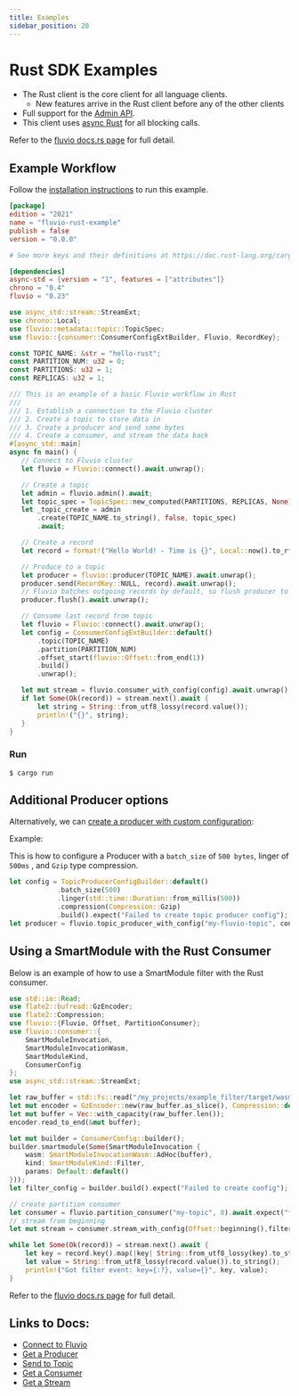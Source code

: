 ```yaml
---
title: Examples
sidebar_position: 20
---
```


# Rust SDK Examples

* The Rust client is the core client for all language clients.
  * New features arrive in the Rust client before any of the other clients
* Full support for the [Admin API](https://docs.rs/fluvio/latest/fluvio/struct.FluvioAdmin.html).
* This client uses [async Rust](https://rust-lang.github.io/async-book/) for all blocking calls.

Refer to the [fluvio docs.rs page] for full detail.
## Example Workflow

Follow the [installation instructions](/) to run this example.

```toml
[package]
edition = "2021"
name = "fluvio-rust-example"
publish = false
version = "0.0.0"

# See more keys and their definitions at https://doc.rust-lang.org/cargo/reference/manifest.html

[dependencies]
async-std = {version = "1", features = ["attributes"]}
chrono = "0.4"
fluvio = "0.23"
```

```rust
use async_std::stream::StreamExt;
use chrono::Local;
use fluvio::metadata::topic::TopicSpec;
use fluvio::{consumer::ConsumerConfigExtBuilder, Fluvio, RecordKey};

const TOPIC_NAME: &str = "hello-rust";
const PARTITION_NUM: u32 = 0;
const PARTITIONS: u32 = 1;
const REPLICAS: u32 = 1;

/// This is an example of a basic Fluvio workflow in Rust
///
/// 1. Establish a connection to the Fluvio cluster
/// 2. Create a topic to store data in
/// 3. Create a producer and send some bytes
/// 4. Create a consumer, and stream the data back
#[async_std::main]
async fn main() {
   // Connect to Fluvio cluster
   let fluvio = Fluvio::connect().await.unwrap();

   // Create a topic
   let admin = fluvio.admin().await;
   let topic_spec = TopicSpec::new_computed(PARTITIONS, REPLICAS, None);
   let _topic_create = admin
       .create(TOPIC_NAME.to_string(), false, topic_spec)
       .await;

   // Create a record
   let record = format!("Hello World! - Time is {}", Local::now().to_rfc2822());

   // Produce to a topic
   let producer = fluvio::producer(TOPIC_NAME).await.unwrap();
   producer.send(RecordKey::NULL, record).await.unwrap();
   // Fluvio batches outgoing records by default, so flush producer to ensure all records are sent
   producer.flush().await.unwrap();

   // Consume last record from topic
   let fluvio = Fluvio::connect().await.unwrap();
   let config = ConsumerConfigExtBuilder::default()
       .topic(TOPIC_NAME)
       .partition(PARTITION_NUM)
       .offset_start(fluvio::Offset::from_end(1))
       .build()
       .unwrap();

   let mut stream = fluvio.consumer_with_config(config).await.unwrap();
   if let Some(Ok(record)) = stream.next().await {
       let string = String::from_utf8_lossy(record.value());
       println!("{}", string);
   }
}
```

### Run

```shell copy="fl"
$ cargo run
```

## Additional Producer options

Alternatively, we can [create a producer with custom configuration]:

Example:

This is how to configure a Producer with a
`batch_size` of `500 bytes`, linger of `500ms` , and `Gzip` type compression.

```rust
let config = TopicProducerConfigBuilder::default()
    		.batch_size(500)
    		.linger(std::time::Duration::from_millis(500))
    		.compression(Compression::Gzip)
    		.build().expect("Failed to create topic producer config");
let producer = fluvio.topic_producer_with_config("my-fluvio-topic", config).await.expect("Failed to create a producer");
```

[create a producer with custom configuration]: https://docs.rs/fluvio/latest/fluvio/struct.Fluvio.html#method.topic_producer_with_config

## Using a SmartModule with the Rust Consumer

Below is an example of how to use a SmartModule filter with the Rust consumer.

```rust
use std::io::Read;
use flate2::bufread::GzEncoder;
use flate2::Compression;
use fluvio::{Fluvio, Offset, PartitionConsumer};
use fluvio::consumer::{
    SmartModuleInvocation,
    SmartModuleInvocationWasm,
    SmartModuleKind,
    ConsumerConfig
};
use async_std::stream::StreamExt;

let raw_buffer = std::fs::read("/my_projects/example_filter/target/wasm32-unknown-unknown/release/example_filter.wasm").expect("wasm file is missing");
let mut encoder = GzEncoder::new(raw_buffer.as_slice(), Compression::default());
let mut buffer = Vec::with_capacity(raw_buffer.len());
encoder.read_to_end(&mut buffer);

let mut builder = ConsumerConfig::builder();
builder.smartmodule(Some(SmartModuleInvocation {
    wasm: SmartModuleInvocationWasm::AdHoc(buffer),
    kind: SmartModuleKind::Filter,
    params: Default::default()
}));
let filter_config = builder.build().expect("Failed to create config");

// create partition consumer
let consumer = fluvio.partition_consumer("my-topic", 0).await.expect("failed to create consumer");
// stream from beginning
let mut stream = consumer.stream_with_config(Offset::beginning(),filter_config).await.expect("Failed to create stream");

while let Some(Ok(record)) = stream.next().await {
    let key = record.key().map(|key| String::from_utf8_lossy(key).to_string());
    let value = String::from_utf8_lossy(record.value()).to_string();
    println!("Got filter event: key={:?}, value={}", key, value);
}
```

Refer to the [fluvio docs.rs page] for full detail.

[Admin Api]: https://docs.rs/fluvio/latest/fluvio/struct.FluvioAdmin.html
[async rust]: https://rust-lang.github.io/async-book/
[fluvio docs.rs page]: https://docs.rs/fluvio/

## Links to Docs:
* [Connect to Fluvio](https://docs.rs/fluvio/0.12.12/fluvio/struct.Fluvio.html#method.connect)
* [Get a Producer](https://docs.rs/fluvio/latest/fluvio/struct.Fluvio.html#method.topic_producer)
* [Send to Topic](https://docs.rs/fluvio/latest/fluvio/struct.TopicProducer.html#method.send)
* [Get a Consumer](https://docs.rs/fluvio/latest/fluvio/struct.Fluvio.html#method.partition_consumer)
* [Get a Stream](https://docs.rs/fluvio/latest/fluvio/consumer/struct.PartitionConsumer.html#method.stream)
